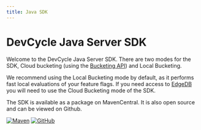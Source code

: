 ```yaml
---
title: Java SDK
---
```



# DevCycle Java Server SDK

Welcome to the DevCycle Java Server SDK. There are two modes for the SDK, Cloud bucketing (using the
[Bucketing API](https://docs.devcycle.com/bucketing-api/)) and Local Bucketing.

We recommend using the Local Bucketing mode by default, as it performs fast local evaluations of your feature flags. If
you need access to [EdgeDB](https://docs.devcycle.com/extras/edgedb) you will need to use the Cloud Bucketing mode of
the SDK.

<CustomDocCardList items={useCurrentSidebarCategory().items} columnWidth={4} />

The SDK is available as a package on MavenCentral. It is also open source and can be viewed on Github.

[![Maven](https://badgen.net/maven/v/maven-central/com.devcycle/java-server-sdk)](https://search.maven.org/artifact/com.devcycle/java-server-sdk)
[![GitHub](https://img.shields.io/github/stars/devcyclehq/java-server-sdk.svg?style=social&label=Star&maxAge=2592000)](https://github.com/DevCycleHQ/java-server-sdk)
